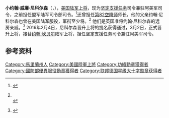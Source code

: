 {{expand|time=2016-04-19T02:37:55+00:00}}
{{Infobox military person
|image=General John W. Nicholson, Jr. (cropped).jpg
|name=小约翰·尼科尔森
|birth_date={{Birth date and age|1957|5|8}}
|caption=
|nickname= 
|birth_place=[[马里兰州|马里兰州]][[巴爾的摩|巴爾的摩]]
|death_place=
|allegiance={{flag|United States of America}}
|branch=[[File:United_States_Department_of_the_Army_Seal.svg|45px]] [[美国陆军|美国陆军]]
|serviceyears=1982年至今
|rank=[[File:Army-USA-OF-09.svg|border]] [[上将_(美国)|上将]]
|commands= [[坚定支援任务|坚定支援任务]] /驻阿美军<br>[[盟军陆军司令部|盟军陆军司令部]]<br>[[第82空降师|第82空降师]]
|battles=
|awards= [[国防部杰出服役勋章|国防部杰出服役勋章]]<br>[[陆军杰出服役勋章_(美国)|陆军杰出服役勋章]]<br>[[国防部优异服役勋章|国防部优异服役勋章]] (5)<br>[[功绩勋章|功绩勋章]] (3)
|laterwork=
}}

'''小约翰·威廉·尼科尔森'''（{{lang-en|'''John William Nicholson, Jr.'''}}，{{bd|1957年|5月8日|||catIdx=H}}），[[美国陆军|美国陆军]][[上将_(美国)|上将]]，现为[[坚定支援任务|坚定支援任务]]司令兼驻阿美军司令，之前担任盟军陆军司令部司令。<ref>{{cite web |url=http://www.aco.nato.int/change-of-command-at-natos-allied-land-command.aspx |title=Change of Command at NATO's Allied Land Command |author=SHAPE Public Affairs Office |website=Allied Command Operations |publisher=NATO |access-date=1 June 2015 |archive-date=2015-03-29 |archive-url=https://web.archive.org/web/20150329215028/http://www.aco.nato.int/change-of-command-at-natos-allied-land-command.aspx |dead-url=no }}</ref>还曾担任[[第82空降师|第82空降师]]师长，他的父亲约翰·尼科尔森也曾在美国陆军服役，军衔至少将。<ref>{{cite web |url=https://www.dvidshub.net/image/1359955/all-american-week-international-day-and-paratroopers-ball#.VWy0d9JVhBd |title=Images: All American Week International Day and Paratroopers Ball [Image 1 of 8] |author=Nguyen Christophe |date=22 May 2014 |website=Defense Video and Imagery Distribution System |access-date=1 June 2015 |quote=Brig. Gen. John W. Nicholson Sr. (right) and Norine MacDonald, wife of Maj. Gen. John W. Nicholson Jr., commander of the 82nd Airborne Division, share a dance at the All American Week International Paratroopers Ball, May 21, 2014. |archive-date=2016-04-13 |archive-url=https://web.archive.org/web/20160413071938/https://www.dvidshub.net/image/1359955/all-american-week-international-day-and-paratroopers-ball#.VWy0d9JVhBd |dead-url=no }}<br/>{{cite book|title=Register of Graduates and Former Cadets of the United States Military Academy|url=http://books.google.com/books?id=xXreAAAAMAAJ|year=1991|publisher=Association of Graduates, USMA.}}</ref> 他们是英国准将约翰·尼科尔森的远房亲戚。<ref>{{cite book|author=Carlotta Gall|authorlink=Carlotta Gall|title=The Wrong Enemy: America in Afghanistan, 2001–2014|url=http://books.google.com/books?id=Rd9JAQAAQBAJ&pg=PA115|date=8 April 2014|publisher=Houghton Mifflin Harcourt|isbn=978-0-544-04568-2|page=115}}</ref> 2016年2月4日，尼科尔森晋升上将的提名获得通过，3月2日，正式晋升上将，接替[[约翰·坎贝尔_(美军上将)|约翰·坎贝尔]]陆军上将，担任坚定支援任务司令兼驻阿美军司令。

==参考资料==
{{DEFAULTSORT:Nicholson, John W. Jr.}}
[[Category:馬里蘭州人|Category:馬里蘭州人]]
[[Category:美國陸軍上將|Category:美國陸軍上將]]
[[Category:功績勳章獲得者|Category:功績勳章獲得者]]
[[Category:國防部優異服役勳章獲得者|Category:國防部優異服役勳章獲得者]]
[[Category:联邦德国星级大十字勋章获得者|Category:联邦德国星级大十字勋章获得者]]